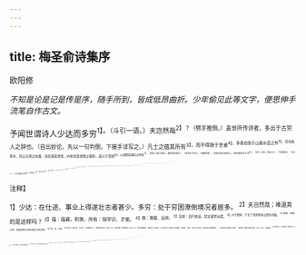 ```yaml
---
---
---
```

title: 梅圣俞诗集序
---



欧阳修

*不知是论是记是传是序，随手所到，皆成低昂曲折。少年偷见此等文字，便思伸手流笔自作古文。*

予闻世谓诗人少达而多穷<sup>1】。（斗引一语。）夫岂然哉<sup>2】？（劈手推倒。）盖世所传诗者，多出于古穷人之辞也。（自出妙论。先以一句判倒，下接手详写之。）凡士之蕴其所有<sup>3】，而不得施于世者<sup>4】，多喜自放于山巅水涯之外<sup>5】，见虫鱼草木、风云鸟兽之状类，往往探其奇怪；内有忧思感愤之郁积，其兴于怨刺<sup>6】，以道羁臣寡妇之所叹<sup>7】，而写人情之难言；盖愈穷则愈工。（详写古今诗人，真被写绝。）然则非诗之能穷人，殆穷者而后工也<sup>8】。（妙论，至论。结束上文。）
予友梅圣俞，（先出人。）少以荫补为吏<sup>9】，累举进士<sup>10】，辄抑于有司<sup>11】，困于州县<sup>12】，凡十余年。年今五十<sup>13】，犹从辟书<sup>14】，为人之佐<sup>15】。郁其所蓄<sup>16】，不得奋见于事业。（次出遭遇。）其家宛陵<sup>17】，幼习于诗，自为童子，出语已惊其长老。既长，学乎六经仁义之说，其为文章，简古纯粹，不求苟说于世<sup>18】。世之人徒知其诗而已。（次出文章。）然时无贤愚，语诗者必求之圣俞；圣俞亦自以其不得志者，乐于诗而发之，故其平生所作，于诗尤多。（方出诗。）世既知之矣，而未有荐于上者。昔王文康公尝见而叹曰<sup>19】：“二百年无此作矣！”虽知之深，亦不果荐也。若使其幸得见于朝廷，作为雅颂<sup>20】，以歌咏大宋之功德，荐之清庙<sup>2】，而追商、周、鲁颂之作者，岂不伟欤？奈何使其老不得志而为穷者之诗，乃徒发于虫鱼物类、羁愁感叹之言？世徒喜其工，不知其穷之久而将老也，可不惜哉！（如叙事，如发论，曲折低昂，离合转换，备极文情。）
圣俞诗既多，不自收拾。（七字，写尽真正诗人。）其妻之兄子谢景初<sup>20】，惧其多而易失也，取其自洛阳至于吴兴以来所作<sup>2】，次为十卷<sup>2】。
（真正诗人，其室中必定有此一人。）予尝嗜圣俞诗，而患不能尽得之，遽喜谢氏之能类次也<sup>2】，辄序而藏之。其后十五年<sup>18】，圣俞以疾卒于京师。余既哭而铭之<sup>2】，因索于其家，得其遗稿千余篇，并旧所藏，掇其尤者六百七十七篇<sup>4】，为一十五卷。（曲折低昂，离合转换，节节入妙。）呜呼！吾于圣俞诗论之详矣<sup>3】，故不复云。（惘然不尽。）庐陵欧阳修序<sup>3】。

<sup>注释】

<sup>1】少达：在仕途、事业上得遂壮志者甚少。多穷：处于穷困潦倒境况者居多。
<sup>2】夫岂然哉；难道真的是这样吗？
<sup>3】蕴：蕴藏，积聚。所有：指学识、才能。
<sup>4】施：施展、运用。
<sup>5】自放：自行放浪，犹言避世远居。
<sup>6】兴于怨剌：产生了寓有怨刺之情的诗篇。
<sup>7】羁臣：羁旅之臣。指宦游他乡或贬谪远方的官吏。
<sup>8】殆：仅，只是。
<sup>9】梅圣俞：梅尧臣，字圣俞，北宋著名诗人，欧阳修的好友。荫补：荫，见欧阳修《送杨寅序》注16。补，官员有缺额时，朝廷选人去充任。“圣俞初以从父荫补太庙斋郎，历桐城、河南、河阳三县主簿，以德兴县令知建德县。……累官至尚书都官员外郎。”（欧阳修《梅圣俞墓志铭》）从父，叔父，指梅询。
<sup>10】累举进士：见欧阳修《送杨真序》注15。
<sup>11】抑于有司：受到主考官的压抑。
<sup>12】困于州县：只能在州县范围内担任小官职。
<sup>13】年今五十：年近五十。今，通“近”。
<sup>14】从：接受。辟书：征召、聘用的公文函件。
<sup>15】为人之佐：成为州县长官的副手。佐：辅佐，指州县的副长官。
<sup>16】郁：压抑。蓄：蓄积的学识、才能。
<sup>17】宛陵：今安徽宣城县。宜城县，汉代称为宛陵县，隋朝以后，始改今名。
<sup>18】苟：苟且迎合。说于世：取悦于世人。说，通“悦”。
<sup>19】王文康公：王曙，字晦叔，宋仁宗时任过宰相。文康，是王曙死后的谥号。
<sup>20】不果荐：最终也未向上推荐。
<sup>21】作为雅颂：指写出像《诗经》中的雅颂那样的作品。
<sup>22】清庙：帝王的祖庙。
<sup>23】追：赶上。商、周、鲁颂：《诗经》中的《商颂》、《周颂》、《鲁颂》。三颂多为祭祀所用的乐歌。
<sup>24】谢景初：字师厚，谢绛之子，梅圣俞妻之侄。
<sup>25】洛阳：天圣九年（公元1031年），梅圣俞任河南县（今河南洛阳市西）主簿。吴兴：今浙江湖州市。庆历二年（公元1042年）至庆历四年，梅圣俞任湖州监税。
<sup>26】次：编。
<sup>27】类次：按类编纂。
<sup>28】其后十五年，指嘉祐五年（公元1060年）。这一年四月，梅圣龠因染时疫病故于汴京（今河南开封市）。“其后十五年”一句以上的文字，作于梅圣俞生前。＂其后十五年”至文末的一段文字，作于梅圣俞去世以后。
<sup>29】铭之；为他写了一篇墓志铭。
<sup>30】擐（duō多）；拾取。引申为挑选、选择。尤：这里指最好的诗篇。
<sup>31】“吾于圣俞诗论之详矣”句：除本文以外，欧阳修还曾在《书梅圣俞稿后》以及《六一诗话》中，评论过梅诗，赞扬过梅诗的艺术成就。
<sup>32】庐陵：今江西吉安市。欧阳修是庐陵人。